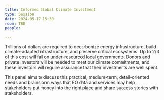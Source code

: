 ```yaml
---
title: Informed Global Climate Investment
type: Session
date: 2024-05-17 15:30
room: TBD
people:

---
```

Trillions of dollars are required to decarbonize energy infrastructure, build climate-adapted infrastructure, and preserve critical ecosystems. Up to 2/3 of this cost will fall on under-resourced local governments. Donors and private investors will be needed to meet our climate commitments, and these investors will require assurance that their investments are well spent. 

This panel aims to discuss this practical, medium-term, detail-oriented needs and
brainstorm ways that EO data and services may help stakeholders put money into the
right place and share success stories with stakeholders.